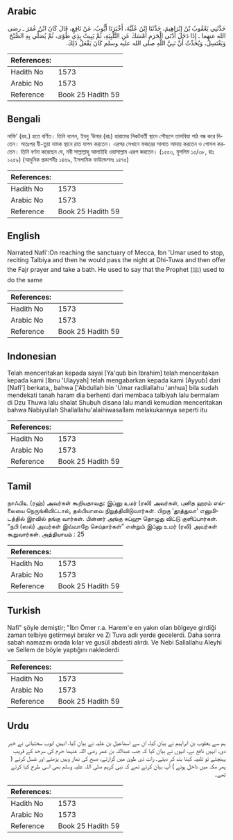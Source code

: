 ## Arabic


<div dir="rtl" lang="ar" style={{fontSize:'larger',backgroundColor:'#f8f9fa',padding:20}}>
حَدَّثَنِي يَعْقُوبُ بْنُ إِبْرَاهِيمَ، حَدَّثَنَا ابْنُ عُلَيَّةَ، أَخْبَرَنَا أَيُّوبُ، عَنْ نَافِعٍ، قَالَ كَانَ ابْنُ عُمَرَ ـ رضى الله عنهما ـ إِذَا دَخَلَ أَدْنَى الْحَرَمِ أَمْسَكَ عَنِ التَّلْبِيَةِ، ثُمَّ يَبِيتُ بِذِي طُوًى، ثُمَّ يُصَلِّي بِهِ الصُّبْحَ وَيَغْتَسِلُ، وَيُحَدِّثُ أَنَّ نَبِيَّ اللَّهِ صلى الله عليه وسلم كَانَ يَفْعَلُ ذَلِكَ‏.‏
</div>
<div style={{backgroundColor:'#f8f9fa',padding:20, marginBottom: 10}}><table> <thead> <tr> <th>References:</th> <th></th> </tr> </thead> <tbody><tr><td>Hadith No</td><td>1573</td></tr><tr><td>Arabic No</td><td>1573</td></tr><tr><td>Reference</td><td>Book 25 Hadith 59</td></tr></tbody></table></div>

## Bengali


<div dir="ltr" lang="bn" style={{fontSize:'larger',backgroundColor:'#f8f9fa',padding:20}}>
নাফি‘ (রহ.) হতে বর্ণিত। তিনি বলেন, ইবনু ‘উমার (রাঃ) হারামের নিকটবর্তী স্থানে পৌছলে তালবিয়া পাঠ বন্ধ করে দিতেন। অতঃপর যী-তুয়া নামক স্থানে রাত যাপন করতেন। এরপর সেখানে ফজরের সালাত আদায় করতেন ও গোসল করতেন। তিনি বর্ণনা করেছেন যে, নবী সাল্লাল্লাহু আলাইহি ওয়াসাল্লাম এরূপ করতেন। (১৫৫৩, মুসলিম ১৫/৩৮, হাঃ ১২৫৯) (আধুনিক প্রকাশনীঃ ১৪৬৯, ইসলামিক ফাউন্ডেশনঃ ১৪৭৫)
</div>
<div style={{backgroundColor:'#f8f9fa',padding:20, marginBottom: 10}}><table> <thead> <tr> <th>References:</th> <th></th> </tr> </thead> <tbody><tr><td>Hadith No</td><td>1573</td></tr><tr><td>Arabic No</td><td>1573</td></tr><tr><td>Reference</td><td>Book 25 Hadith 59</td></tr></tbody></table></div>

## English


<div dir="ltr" lang="en" style={{fontSize:'larger',backgroundColor:'#f8f9fa',padding:20}}>
Narrated Nafi':On reaching the sanctuary of Mecca, Ibn 'Umar used to stop, reciting Talbiya and then he would pass the night at Dhi-Tuwa and then offer the Fajr prayer and take a bath. He used to say that the Prophet (ﷺ) used to do the same
</div>
<div style={{backgroundColor:'#f8f9fa',padding:20, marginBottom: 10}}><table> <thead> <tr> <th>References:</th> <th></th> </tr> </thead> <tbody><tr><td>Hadith No</td><td>1573</td></tr><tr><td>Arabic No</td><td>1573</td></tr><tr><td>Reference</td><td>Book 25 Hadith 59</td></tr></tbody></table></div>

## Indonesian


<div dir="ltr" lang="id" style={{fontSize:'larger',backgroundColor:'#f8f9fa',padding:20}}>
Telah menceritakan kepada sayai [Ya'qub bin Ibrahim] telah menceritakan kepada kami [Ibnu 'Ulayyah] telah mengabarkan kepada kami [Ayyub] dari [Nafi'] berkata,, bahwa ['Abdullah bin 'Umar radliallahu 'anhua] bila sudah mendekati tanah haram dia berhenti dari membaca talbiyah lalu bermalam di Dzu Thuwa lalu shalat Shubuh disana lalu mandi kemudian menceritakan bahwa Nabiyullah Shallallahu'alaihiwasallam melakukannya seperti itu
</div>
<div style={{backgroundColor:'#f8f9fa',padding:20, marginBottom: 10}}><table> <thead> <tr> <th>References:</th> <th></th> </tr> </thead> <tbody><tr><td>Hadith No</td><td>1573</td></tr><tr><td>Arabic No</td><td>1573</td></tr><tr><td>Reference</td><td>Book 25 Hadith 59</td></tr></tbody></table></div>

## Tamil


<div dir="ltr" lang="ta" style={{fontSize:'larger',backgroundColor:'#f8f9fa',padding:20}}>
நாஃபிஉ (ரஹ்) அவர்கள் கூறியதாவது: இப்னு உமர் (ரலி) அவர்கள், புனித ஹரம் எல்லையை நெருங்கிவிட்டால், தல்பியாவை நிறுத்திவிடுவார்கள். பிறகு ‘தூத்துவா’ எனுமிடத்தில் இரவில் தங்கு வார்கள். பின்னர் அங்கு சுப்ஹு தொழுது விட்டு குளிப்பார்கள். “நபி (ஸல்) அவர்கள் இவ்வாறே செய்தார்கள்” என்றும் இப்னு உமர் (ரலி) அவர்கள் கூறுவார்கள். அத்தியாயம் : 25
</div>
<div style={{backgroundColor:'#f8f9fa',padding:20, marginBottom: 10}}><table> <thead> <tr> <th>References:</th> <th></th> </tr> </thead> <tbody><tr><td>Hadith No</td><td>1573</td></tr><tr><td>Arabic No</td><td>1573</td></tr><tr><td>Reference</td><td>Book 25 Hadith 59</td></tr></tbody></table></div>

## Turkish


<div dir="ltr" lang="tr" style={{fontSize:'larger',backgroundColor:'#f8f9fa',padding:20}}>
Nafi" şöyle demiştir; "İbn Ömer r.a. Harem'e en yakın olan bölgeye girdiği zaman telbiye getirmeyi bırakır ve Zi Tuva adlı yerde gecelerdi. Daha sonra sabah namazını orada kılar ve gusül abdesti alırdı. Ve Nebi Sallallahu Aleyhi ve Sellem de böyle yaptığını naklederdi
</div>
<div style={{backgroundColor:'#f8f9fa',padding:20, marginBottom: 10}}><table> <thead> <tr> <th>References:</th> <th></th> </tr> </thead> <tbody><tr><td>Hadith No</td><td>1573</td></tr><tr><td>Arabic No</td><td>1573</td></tr><tr><td>Reference</td><td>Book 25 Hadith 59</td></tr></tbody></table></div>

## Urdu


<div dir="rtl" lang="ur" style={{fontSize:'larger',backgroundColor:'#f8f9fa',padding:20}}>
ہم سے یعقوب بن ابراہیم نے بیان کیا، ان سے اسماعیل بن علیہ نے بیان کیا، انہیں ایوب سختیانی نے خبر دی، انہیں نافع نے، انہوں نے بیان کیا کہ جب عبداللہ بن عمر رضی اللہ عنہما حرم کی سرحد کے قریب پہنچتے تو تلبیہ کہنا بند کر دیتے۔ رات ذی طویٰ میں گزارتے، صبح کی نماز وہیں پڑھتے اور غسل کرتے ( پھر مکہ میں داخل ہوتے ) آپ بیان کرتے تھے کہ نبی کریم صلی اللہ علیہ وسلم بھی اسی طرح کیا کرتے تھے۔
</div>
<div style={{backgroundColor:'#f8f9fa',padding:20, marginBottom: 10}}><table> <thead> <tr> <th>References:</th> <th></th> </tr> </thead> <tbody><tr><td>Hadith No</td><td>1573</td></tr><tr><td>Arabic No</td><td>1573</td></tr><tr><td>Reference</td><td>Book 25 Hadith 59</td></tr></tbody></table></div>
